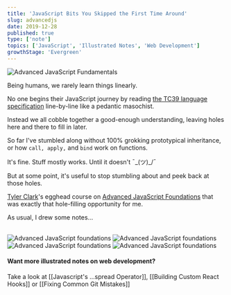 ```yaml
---
title: 'JavaScript Bits You Skipped the First Time Around'
slug: advancedjs
date: 2019-12-28
published: true
type: ['note']
topics: ['JavaScript', 'Illustrated Notes', 'Web Development']
growthStage: 'Evergreen'
---
```


<Image src="https://res.cloudinary.com/dg3gyk0gu/image/upload/c_scale,w_700/v1580828081/maggieappleton.com/egghead-course-notes/advancedjs-notes/AdvancedJS_1_2x.png" alt="Advanced JavaScript Fundamentals" />

Being humans, we rarely learn things linearly.

No one begins their JavaScript journey by reading [the TC39 language specification](https://www.ecma-international.org/ecma-262/5.1/) line-by-line like a pedantic masochist.

Instead we all cobble together a good-enough understanding, leaving holes here and there to fill in later.

So far I've stumbled along without 100% grokking prototypical inheritance, or how `call, apply,` and `bind` work on functions.

It's fine. Stuff mostly works. Until it doesn't   ¯\_(ツ)_/¯

But at some point, it's useful to stop stumbling about and  peek back at those holes.

<a noTip href="https://egghead.io/courses/advanced-javascript-foundations"><ImageFrame width="90%" alt="Course illustration of a building with a bright yellow foundation floor for advanced javascript foundations" src="https://og-image-egghead-course.now.sh/advanced-javascript-foundations" /></a>

<p><a href="https://twitter.com/iamtylerwclark">Tyler Clark</a>'s egghead course on <a href="https://egghead.io/courses/advanced-javascript-foundations">Advanced JavaScript Foundations</a> that was exactly that hole-filling opportunity for me.</p>

<p>As usual, I drew some notes...</p>

<br/>

<Image src="https://res.cloudinary.com/dg3gyk0gu/image/upload/v1580828081/maggieappleton.com/egghead-course-notes/advancedjs-notes/AdvancedJS_2_2x.png" alt="Advanced JavaScript foundations" />

<Image src="https://res.cloudinary.com/dg3gyk0gu/image/upload/v1580828082/maggieappleton.com/egghead-course-notes/advancedjs-notes/AdvancedJS_3_2x.png" alt="Advanced JavaScript foundations" />

<Image src="https://res.cloudinary.com/dg3gyk0gu/image/upload/v1580828081/maggieappleton.com/egghead-course-notes/advancedjs-notes/AdvancedJS_4_2x.png" alt="Advanced JavaScript foundations" />

<Image src="https://res.cloudinary.com/dg3gyk0gu/image/upload/v1580828081/maggieappleton.com/egghead-course-notes/advancedjs-notes/AdvancedJS_5.png" alt="Advanced JavaScript foundations" />

#### Want more illustrated notes on web development?

Take a look at [[Javascript's ...spread Operator]], [[Building Custom React Hooks]] or [[Fixing Common Git Mistakes]]